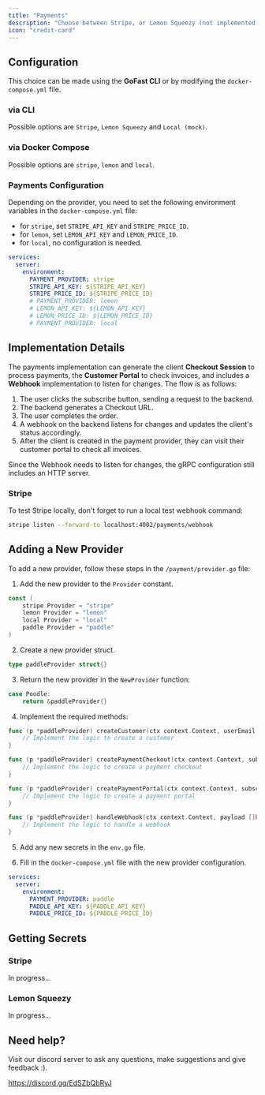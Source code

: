 ```yaml
---
title: "Payments"
description: "Choose between Stripe, or Lemon Squeezy (not implemented)"
icon: "credit-card"
---
```


## Configuration

This choice can be made using the **GoFast CLI** or by modifying the `docker-compose.yml` file.

### via CLI

Possible options are `Stripe`, `Lemon Squeezy` and `Local (mock)`.

### via Docker Compose

Possible options are `stripe`, `lemon` and `local`.

### Payments Configuration

Depending on the provider, you need to set the following environment variables in the `docker-compose.yml` file:

- for `stripe`, set `STRIPE_API_KEY` and `STRIPE_PRICE_ID`.
- for `lemon`, set `LEMON_API_KEY` and `LEMON_PRICE_ID`.
- for `local`, no configuration is needed.

```yaml
services:
  server:
    environment:
      PAYMENT_PROVIDER: stripe
      STRIPE_API_KEY: ${STRIPE_API_KEY}
      STRIPE_PRICE_ID: ${STRIPE_PRICE_ID}
      # PAYMENT_PROVIDER: lemon
      # LEMON_API_KEY: ${LEMON_API_KEY}
      # LEMON_PRICE_ID: ${LEMON_PRICE_ID}
      # PAYMENT_PROVIDER: local
```

## Implementation Details

The payments implementation can generate the client **Checkout Session** to process payments, the **Customer Portal** to check invoices, and includes a **Webhook** implementation to listen for changes.
The flow is as follows:

1. The user clicks the subscribe button, sending a request to the backend.
2. The backend generates a Checkout URL.
3. The user completes the order.
4. A webhook on the backend listens for changes and updates the client's status accordingly.
5. After the client is created in the payment provider, they can visit their customer portal to check all invoices.

Since the Webhook needs to listen for changes, the gRPC configuration still includes an HTTP server.

### Stripe

To test Stripe locally, don't forget to run a local test webhook command:

```bash
stripe listen --forward-to localhost:4002/payments/webhook
```

## Adding a New Provider

To add a new provider, follow these steps in the `/payment/provider.go` file:

1. Add the new provider to the `Provider` constant.

```go
const (
    stripe Provider = "stripe"
    lemon Provider = "lemon"
    local Provider = "local"
    paddle Provider = "paddle"
)
```

2. Create a new provider struct.

```go
type paddleProvider struct{}
```

3. Return the new provider in the `NewProvider` function:

```go
case Poodle:
    return &paddleProvider{}
```

4. Implement the required methods:

```go
func (p *paddleProvider) createCustomer(ctx context.Context, userEmail string) (customerId string, err error) {
    // Implement the logic to create a customer
}

func (p *paddleProvider) createPaymentCheckout(ctx context.Context, subscriptionId string) (url string, err error) {
    // Implement the logic to create a payment checkout
}

func (p *paddleProvider) createPaymentPortal(ctx context.Context, subscriptionId string) (url string, err error) {
    // Implement the logic to create a payment portal
}

func (p *paddleProvider) handleWebhook(ctx context.Context, payload []byte) (customerId string, subEndDate *time.Time, err error) {
    // Implement the logic to handle a webhook
}
```

5. Add any new secrets in the `env.go` file.

6. Fill in the `docker-compose.yml` file with the new provider configuration.

```yaml
services:
  server:
    environment:
      PAYMENT_PROVIDER: paddle
      PADDLE_API_KEY: ${PADDLE_API_KEY}
      PADDLE_PRICE_ID: ${PADDLE_PRICE_ID}
```

## Getting Secrets

### Stripe

In progress...

### Lemon Squeezy

In progress...

## Need help?

Visit our discord server to ask any questions, make suggestions and give feedback :).

https://discord.gg/EdSZbQbRyJ
